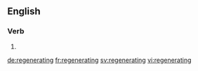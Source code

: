 ==English==

===Verb===
{{head|en|present participle}}

# {{present participle of|regenerate|lang=en|nocat=1}}

[[de:regenerating]]
[[fr:regenerating]]
[[sv:regenerating]]
[[vi:regenerating]]